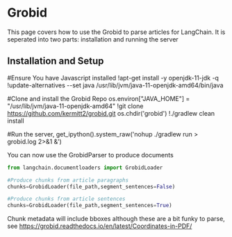 # Grobid

This page covers how to use the Grobid to parse articles for LangChain.
It is seperated into two parts: installation and running the server

## Installation and Setup
#Ensure You have Javascript installed
!apt-get install -y openjdk-11-jdk -q
!update-alternatives --set java /usr/lib/jvm/java-11-openjdk-amd64/bin/java

#Clone and install the Grobid Repo
os.environ["JAVA_HOME"] = "/usr/lib/jvm/java-11-openjdk-amd64"
!git clone https://github.com/kermitt2/grobid.git
os.chdir('grobid')
!./gradlew clean install

#Run the server, 
get_ipython().system_raw('nohup ./gradlew run > grobid.log 2>&1 &')

You can now use the GrobidParser to produce documents
```python
from langchain.documentloaders import GrobidLoader

#Produce chunks from article paragraphs
chunks=GrobidLoader(file_path,segment_sentences=False)

#Produce chunks from article sentences
chunks=GrobidLoader(file_path,segment_sentences=True)
```
Chunk metadata will include bboxes although these are a bit funky to parse, see https://grobid.readthedocs.io/en/latest/Coordinates-in-PDF/
